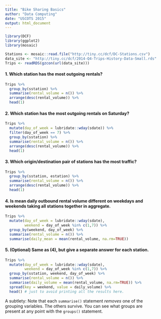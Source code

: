 ```yaml
---
title: "Bike Sharing Basics"
author: "Data Computing"
date: "USCOTS 2015"
output: html_document
---
```


```r
library(DCF)
library(ggplot2)
library(mosaic)
```


```r
Stations <- mosaic::read.file("http://tiny.cc/dcf/DC-Stations.csv")
data_site <- "http://tiny.cc/dcf/2014-Q4-Trips-History-Data-Small.rds"
Trips <- readRDS(gzcon(url(data_site)))
```


#### **1.** Which station has the most outgoing rentals?

```r
Trips %>%
  group_by(sstation) %>%
  summarise(rental_volume = n()) %>%
  arrange(desc(rental_volume)) %>%
  head(1)
```

#### **2.** Which station has the most outgoing rentals on Saturday?

```r
Trips %>% 
  mutate(day_of_week = lubridate::wday(sdate)) %>%
  filter(day_of_week == 7) %>%
  group_by(sstation) %>%
  summarise(rental_volume = n()) %>%
  arrange(desc(rental_volume)) %>%
  head(1)
```

#### **3.** Which origin/destination pair of stations has the most traffic?

```r
Trips %>%
  group_by(sstation, estation) %>%
  summarise(rental_volume = n()) %>%
  arrange(desc(rental_volume)) %>%
  head(1)
```

#### **4.** Is mean daily outbound rental volume different on weekdays and weekends taking all stations together in aggregate. 

```r
Trips %>% 
  mutate(day_of_week = lubridate::wday(sdate),
         weekend = day_of_week %in% c(1,7)) %>%
  group_by(weekend, day_of_week) %>%
  summarise(rental_volume = n()) %>%
  summarise(daily_mean = mean(rental_volume, na.rm=TRUE)) 
```

    
#### **5.** (Optional) Same as (4), but give a separate answer for each station.

```r
Trips %>% 
  mutate(day_of_week = lubridate::wday(sdate),
         weekend = day_of_week %in% c(1,7)) %>%
  group_by(sstation, weekend, day_of_week) %>%
  summarise(rental_volume = n()) %>%
  summarise(daily_volume = mean(rental_volume, na.rm=TRUE)) %>%
  spread(key = weekend, value = daily_volume) %>%
  head() # just to avoid printing all the results here.
```

A subtlety: Note that each `summarise()` statement *removes* one of the grouping variables.  The others survive.  You can see what groups are present at any point with the `groups()` statement.
